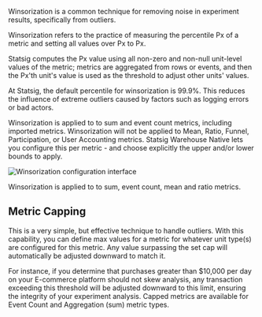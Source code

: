 Winsorization is a common technique for removing noise in experiment results, specifically from outliers.

Winsorization refers to the practice of measuring the percentile Px of a metric and setting all values over Px to Px.

Statsig computes the Px value using all non-zero and non-null unit-level values of the metric; metrics are aggregated from rows or events, and then the Px'th unit's value is used as the threshold to adjust other units' values.

<Tabs>
  <Tab title="Statsig Cloud">
At Statsig, the default percentile for winsorization is 99.9%. This reduces the influence of extreme outliers caused by factors such as logging errors or bad actors.

Winsorization is applied to to sum and event count metrics, including imported metrics. Winsorization will not be applied to Mean, Ratio, Funnel, Participation, or User Accounting metrics.
  </Tab>
  <Tab title="Warehouse Native">
Statsig Warehouse Native lets you configure this per metric - and choose explicitly the upper and/or lower bounds to apply.

<Frame>
  <img src="https://github.com/statsig-io/docs/assets/31516123/6d058842-27f7-4b6b-9bd8-245a5f894f90" alt="Winsorization configuration interface" />
</Frame>

Winsorization is applied to to sum, event count, mean and ratio metrics.
  </Tab>
</Tabs>

## Metric Capping
This is a very simple, but  effective technique to handle outliers. With this capability, you can define max values for a metric for whatever unit type(s) are configured for this metric. Any value surpassing the set cap will automatically be adjusted downward to match it.

For instance, if you determine that purchases greater than $10,000 per day on your E-commerce platform should not skew analysis, any transaction exceeding this threshold will be adjusted downward to this limit, ensuring the integrity of your experiment analysis. Capped metrics are available for Event Count and Aggregation (sum) metric types.  
